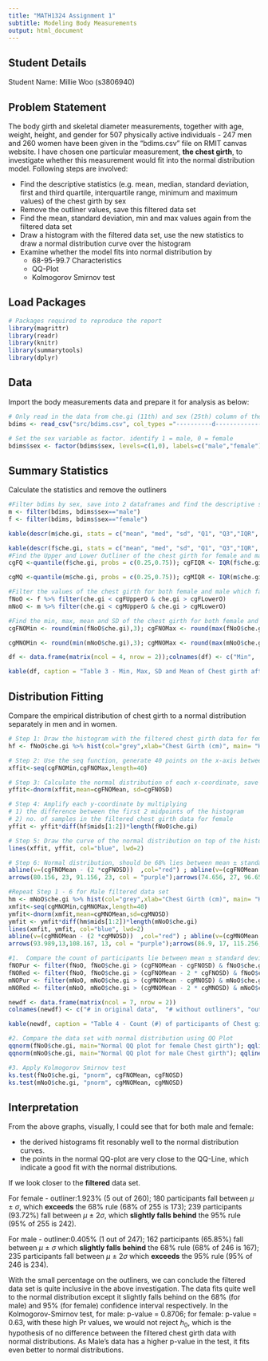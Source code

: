 ```yaml
---
title: "MATH1324 Assignment 1"
subtitle: Modeling Body Measurements
output: html_document
---
```


## Student Details
Student Name: Millie Woo (s3806940)

## Problem Statement
The body girth and skeletal diameter measurements, together with age, weight, height, and gender for 507 physically active individuals - 247 men and 260 women have been given in the "bdims.csv" file on RMIT canvas website.  I have chosen one particular measurement, **the chest girth**, to investigate whether this measurement would fit into the normal distribution model.  Following steps are involved: 

* Find the descriptive statistics (e.g. mean, median, standard deviation, first and third quartile, interquartile range, minimum and maximum values) of the chest girth by sex 
* Remove the outliner values, save this filtered data set 
* Find the mean, standard deviation, min and max values again from the filtered data set
* Draw a histogram with the filtered data set, use the new statistics to draw a normal distribution curve over the histogram
* Examine whether the model fits into normal distribution by
  + 68-95-99.7 Characteristics
  + QQ-Plot
  + Kolmogorov Smirnov test
  
## Load Packages

```r
# Packages required to reproduce the report
library(magrittr)
library(readr)
library(knitr)
library(summarytools)
library(dplyr)
```

## Data
Import the body measurements data and prepare it for analysis as below:

```r

# Only read in the data from che.gi (11th) and sex (25th) column of the bdims.csv file
bdims <- read_csv("src/bdims.csv", col_types ="----------d-------------i")

# Set the sex variable as factor. identify 1 = male, 0 = female
bdims$sex <- factor(bdims$sex, levels=c(1,0), labels=c("male","female"))

```
## Summary Statistics
Calculate the statistics and remove the outliners
```r

#Filter bdims by sex, save into 2 dataframes and find the descriptive statistics respectively 
m <- filter(bdims, bdims$sex=="male")
f <- filter(bdims, bdims$sex=="female")

kable(descr(m$che.gi, stats = c("mean", "med", "sd", "Q1", "Q3","IQR", "min", "max"), transpose = TRUE), caption = "Table 1 - statistics of chest girth for male")

kable(descr(f$che.gi, stats = c("mean", "med", "sd", "Q1", "Q3","IQR", "min", "max"), transpose = TRUE), caption = "Table 2 - statistics of chest girth for female")
#Find the Upper and Lower Outliner of the chest girth for female and male
cgFQ <-quantile(f$che.gi, probs = c(0.25,0.75)); cgFIQR <- IQR(f$che.gi,na.rm = TRUE); cgFUpperO <- cgFQ[2] + 1.5* cgFIQR; cgFLowerO <- cgFQ[1] - 1.5* cgFIQR

cgMQ <-quantile(m$che.gi, probs = c(0.25,0.75)); cgMIQR <- IQR(m$che.gi,na.rm = TRUE); cgMUpperO <- cgMQ[2] + 1.5* cgMIQR; cgMLowerO <- cgMQ[1] - 1.5* cgMIQR

#Filter the values of the chest girth for both female and male which fall beyond the upper and lower outliner, save this into a data frame for distribution fitting 
fNoO <- f %>% filter(che.gi < cgFUpperO & che.gi > cgFLowerO)
mNoO <- m %>% filter(che.gi < cgMUpperO & che.gi > cgMLowerO)

#Find the min, max, mean and SD of the chest girth for both female and male exclude the Outliner.
cgFNOMin <- round(min(fNoO$che.gi),3); cgFNOMax <- round(max(fNoO$che.gi),3); cgFNOMean <- round(mean(fNoO$che.gi),3); cgFNOSD <- round(sd(fNoO$che.gi),3)

cgMNOMin <- round(min(mNoO$che.gi),3); cgMNOMax <- round(max(mNoO$che.gi),3); cgMNOMean <- round(mean(mNoO$che.gi),3); cgMNOSD <- round(sd(mNoO$che.gi),3)

df <- data.frame(matrix(ncol = 4, nrow = 2));colnames(df) <- c("Min",  "Max", "Mean", "SD"); rownames(df) <- c("Female", "Male"); df$Min <- c(cgFNOMin,cgMNOMin); df$Max <- c(cgFNOMax, cgMNOMax); df$Mean <- c(cgFNOMean, cgMNOMean); df$SD <- c(cgFNOSD, cgMNOSD)

kable(df, caption = "Table 3 - Min, Max, SD and Mean of Chest girth after removing the outliners")
```


## Distribution Fitting
Compare the empirical distribution of chest girth to a normal distribution separately in men and in women.

```r

# Step 1: Draw the histogram with the filtered chest girth data for female
hf <- fNoO$che.gi %>% hist(col="grey",xlab="Chest Girth (cm)", main= "Histogram of Female Chest Girth overlay with\n normal distribution curve", breaks=25, xlim= c(70, 105), ylim = c(0, 30), cex.main = 0.8)

# Step 2: Use the seq function, generate 40 points on the x-axis between the min and max value of the filtered chest girth data for female, save this into a dataframe as the x-coordinates of our normal distribution curve
xffit<-seq(cgFNOMin,cgFNOMax,length=40)

# Step 3: Calculate the normal distribution of each x-coordinate, save this as the y-coordinates of our normal distribution curve 
yffit<-dnorm(xffit,mean=cgFNOMean, sd=cgFNOSD)

# Step 4: Amplify each y-coordinate by multiplying
# 1) the difference between the first 2 midpoints of the histogram
# 2) no. of samples in the filtered chest girth data for female 
yffit <- yffit*diff(hf$mids[1:2])*length(fNoO$che.gi) 

# Step 5: Draw the curve of the normal distribution on top of the histogram of the filtered chest girth data for female 
lines(xffit, yffit, col="blue", lwd=2)

# Step 6: Normal distribution, should be 68% lies between mean ± standard deviation and 95% lies between mean±2 * standard deviation; draw vertical lines (purple - 68%, red - 95%) to indicate that.
abline(v=(cgFNOMean - (2 *cgFNOSD))  ,col="red") ; abline(v=(cgFNOMean + (2 *cgFNOSD)),col="red"); abline(v=(cgFNOMean - cgFNOSD)  ,col="purple") ;abline(v=(cgFNOMean + cgFNOSD),col="purple")
arrows(80.156, 23, 91.156, 23, col = "purple");arrows(74.656, 27, 96.656, 27, col = "red");text(85, 25, bquote(~mu %+-% ~sigma), col="purple");text(85, 29, bquote(~mu %+-% 2~sigma), col="red")

#Repeat Step 1 - 6 for Male filtered data set
hm <- mNoO$che.gi %>% hist(col="grey",xlab="Chest Girth (cm)", main= "Histogram of Male Chest Girth overlay with\n normal distribution curve", breaks=25, xlim= c(80, 125),ylim = c(0, 20), cex.main = 0.8)
xmfit<-seq(cgMNOMin,cgMNOMax,length=40)
ymfit<-dnorm(xmfit,mean=cgMNOMean,sd=cgMNOSD)
ymfit <- ymfit*diff(hm$mids[1:2])*length(mNoO$che.gi)
lines(xmfit, ymfit, col="blue", lwd=2)
abline(v=(cgMNOMean - (2 *cgMNOSD))  ,col="red") ; abline(v=(cgMNOMean + (2 *cgMNOSD)),col="red"); abline(v=(cgMNOMean - cgMNOSD)  ,col="purple") ;abline(v=(cgMNOMean + cgMNOSD),col="purple")
arrows(93.989,13,108.167, 13, col = "purple");arrows(86.9, 17, 115.256, 17, col = "red");text(101, 15, bquote(~mu %+-% ~sigma), col="purple");text(101, 19, bquote(~mu %+-% 2~sigma), col="red")

#1.  Compare the count of participants lie between mean ± standard deviation (i.e. Between Purple lines of the graphs shown in the above graph); and for those lies between mean±2 * standard deviation (i.e. Between Red line of the graphs shown in the above graph) with the 68-95-99.7 Characteristics in normal distribution.   Summarise all the count in a table.
fNOPur <- filter(fNoO, fNoO$che.gi > (cgFNOMean - cgFNOSD) & fNoO$che.gi < (cgFNOMean + cgFNOSD)); fNOPurCount <- length(fNOPur$che.gi)
fNORed <- filter(fNoO, fNoO$che.gi > (cgFNOMean - 2 * cgFNOSD) & fNoO$che.gi < (cgFNOMean + 2 *cgFNOSD)) ;fNORedCount <- length(fNORed$che.gi)
mNOPur <- filter(mNoO, mNoO$che.gi > (cgMNOMean - cgMNOSD) & mNoO$che.gi < (cgMNOMean + cgMNOSD));mNOPurCount <- length(mNOPur$che.gi)
mNORed <- filter(mNoO, mNoO$che.gi > (cgMNOMean - 2 * cgMNOSD) & mNoO$che.gi < (cgMNOMean + 2 *cgMNOSD));mNORedCount <- length(mNORed$che.gi)

newdf <- data.frame(matrix(ncol = 7, nrow = 2))
colnames(newdf) <- c("# in original data",  "# without outliners", "outliners #", "# without outliners (68%)", "# without outliners (95%)", "# within Purple", "# within Red"); rownames(newdf) <- c("Female", "Male"); newdf$`# in original data` <- c(length(f$che.gi), length(m$che.gi));newdf$`# without outliners` <- c(length(fNoO$che.gi), length(mNoO$che.gi));newdf$`outliners #`<- c(length(f$che.gi)-length(fNoO$che.gi), length(m$che.gi)-length(mNoO$che.gi));newdf$`# without outliners (68%)`<- c(round(0.68*length(fNoO$che.gi),0),round(0.68*length(mNoO$che.gi),0));newdf$`# without outliners (95%)` <- c(round(0.95*length(fNoO$che.gi),0),round(0.95*length(mNoO$che.gi),0));newdf$`# within Purple` <- c(fNOPurCount, mNOPurCount); newdf$`# within Red`<- c(fNORedCount, mNORedCount); 

kable(newdf, caption = "Table 4 - Count (#) of participants of Chest girth")

#2. Compare the data set with normal distribution using QQ Plot
qqnorm(fNoO$che.gi, main="Normal QQ plot for female Chest girth"); qqline(fNoO$che.gi, col='red')
qqnorm(mNoO$che.gi, main="Normal QQ plot for male Chest girth"); qqline(mNoO$che.gi, col='red')

#3. Apply Kolmogorov Smirnov test 
ks.test(fNoO$che.gi, "pnorm", cgFNOMean, cgFNOSD)
ks.test(mNoO$che.gi, "pnorm", cgMNOMean, cgMNOSD)
```

## Interpretation
From the above graphs, visually, I could see that for both male and female:

* the derived histograms fit resonably well to the normal distribution curves. 
* the points in the normal QQ-plot are very close to the QQ-Line, which indicate a good fit with the normal distributions. 

If we look closer to the **filtered** data set.

For female - outliner:1.923% (5 out of 260); 180 participants fall between $\mu$ $\pm$ $\sigma$, which **exceeds** the 68% rule (68% of 255 is 173); 239 participants (93.72%) fall between $\mu$ $\pm$ 2$\sigma$, which **slightly falls behind** the 95% rule (95% of 255 is 242).

For male - outliner:0.405% (1 out of 247); 162 participants (65.85%) fall between $\mu$ $\pm$ $\sigma$ which **slightly falls behind** the 68% rule (68% of 246 is 167); 235 participants fall between $\mu$ $\pm$ 2$\sigma$ which **exceeds** the 95% rule (95% of 246 is 234).

With the small percentage on the outliners,  we can conclude the filtered data set is quite inclusive in the above investigation. The data fits quite well to the normal distribution except it slightly falls behind on the 68% (for male) and 95% (for female) confidence interval respectively.  In the Kolmogorov-Smirnov test, for male: p-value = 0.8706; for female: p-value = 0.63, with these high Pr values, we would not reject $h_{0}$, which is the hypothesis of no difference between the filtered chest girth data with normal distributions.  As Male's data has a higher p-value in the test, it fits even better to normal distributions.
